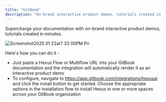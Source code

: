 ```yaml
---
title: "GitBook"
description: "On-brand interactive product demos, tutorials created in minutes."
---
```



Supercharge your documentation with on-brand interactive product demos, tutorials created in minutes.

![Screenshot2025 01 22at7 33 00PM Pn](/images/Screenshot2025-01-22at7.33.00PM.png)

Here's how you can do it -

- Just paste a Hexus Flow or Multiflow URL into your GitBook documentation and the integration will automatically render it as an interactive product demo
- To configure, navigate to https://app.gitbook.com/integrations/hexusai and click the install button to get started. Choose the appropriate options in the installation flow to install Hexus in one or more spaces across your GitBook organization